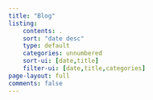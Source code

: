```yaml
---
title: "Blog"
listing:
    contents: .
    sort: "date desc"
    type: default
    categories: unnumbered
    sort-ui: [date,title]
    filter-ui: [date,title,categories]
page-layout: full
comments: false
---
```



